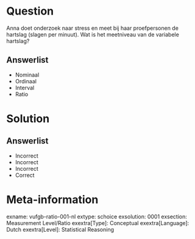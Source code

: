 Question
========
  
Anna doet onderzoek naar stress en meet bij haar proefpersonen de hartslag (slagen per minuut). Wat is het meetniveau van de variabele hartslag?

  
Answerlist
----------
* Nominaal
* Ordinaal
* Interval
* Ratio

Solution
========

Answerlist
----------
* Incorrect
* Incorrect
* Incorrect
* Correct

Meta-information
================
exname: vufgb-ratio-001-nl
extype: schoice
exsolution: 0001
exsection: Measurement Level/Ratio
exextra[Type]: Conceptual
exextra[Language]: Dutch
exextra[Level]: Statistical Reasoning